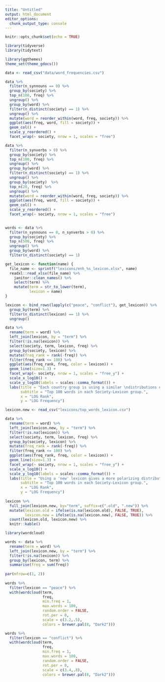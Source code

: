 ---
title: "Untitled"
output: html_document
editor_options: 
  chunk_output_type: console
---

```{r setup, include=FALSE}
knitr::opts_chunk$set(echo = TRUE)
```

```{r}
library(tidyverse)
library(tidytext)

library(ggthemes)
theme_set(theme_gdocs())
```

```{r}
data <- read_csv("data/word_frequencies.csv")

data %>%
  filter(n_synnouns == 0) %>%
  group_by(society) %>%
  top_n(100, freq) %>%
  ungroup() %>%
  group_by(word) %>%
  filter(n_distinct(society) == 1) %>%
  ungroup() %>%
  mutate(word = reorder_within(word, freq, society)) %>% 
  ggplot(aes(freq, word, fill = society)) + 
  geom_col() + 
  scale_y_reordered() + 
  facet_wrap(~ society, nrow = 1, scales = "free")

data %>%
  filter(n_synverbs > 0) %>%
  group_by(society) %>%
  top_n(100, freq) %>%
  ungroup() %>%
  group_by(word) %>%
  filter(n_distinct(society) == 1) %>%
  ungroup() %>%
  group_by(society)  %>%
  top_n(20, freq) %>%
  ungroup() %>%
  mutate(word = reorder_within(word, freq, society)) %>% 
  ggplot(aes(freq, word, fill = society)) + 
  geom_col() + 
  scale_y_reordered() + 
  facet_wrap(~ society, nrow = 1, scales = "free")
    
```

```{r}
words <- data %>%
  filter(n_synnouns == 0, n_synverbs > 0) %>%
  group_by(society) %>%
  top_n(500, freq) %>%
  ungroup() %>%
  group_by(word) %>%
  filter(n_distinct(society) == 1)
```


```{r}
get_lexicon <- function(name) {
  file_name <- sprintf("lexicons/enh_%s_lexicon.xlsx", name)
  readxl::read_xlsx(file_name) %>%
    janitor::clean_names() %>%
    select(term) %>%
    mutate(term = str_to_lower(term), 
           lexicon = name)
}

lexicon <- bind_rows(lapply(c("peace", "conflict"), get_lexicon)) %>%
  group_by(term) %>%
  filter(n_distinct(lexicon) == 1) %>%
  ungroup()

data %>%
  rename(term = word) %>%
  left_join(lexicon, by = "term") %>%
  filter(!is.na(lexicon)) %>%
  select(society, term, lexicon, freq) %>%
  group_by(society, lexicon) %>%
  mutate(freq_rank = rank(-freq)) %>%
  filter(freq_rank <= 100) %>%
  ggplot(aes(freq_rank, freq, color = lexicon)) + 
  geom_line(size=1.3) +
  facet_wrap(~ society, nrow = 1, scales = "free_y") + 
  scale_x_log10() + 
  scale_y_log10(labels = scales::comma_format()) + 
  labs(title = "Each country group is using a similar \ndistributions of peaceful and conflict terms (from the original lexicon)",
       subtitle = "Top 100 words in each Society-Lexicon group.",
       x = "LOG Rank",
       y = "LOG Frequency")

lexicon.new <- read_csv("lexicons/top_words_lexicon.csv")

data %>%
  rename(term = word) %>%
  left_join(lexicon.new, by = "term") %>%
  filter(!is.na(lexicon)) %>%
  select(society, term, lexicon, freq) %>%
  group_by(society, lexicon) %>%
  mutate(freq_rank = rank(-freq)) %>%
  filter(freq_rank <= 100) %>%
  ggplot(aes(freq_rank, freq, color = lexicon)) + 
  geom_line(size=1.3) +
  facet_wrap(~ society, nrow = 1, scales = "free_y") + 
  scale_x_log10() + 
  scale_y_log10(labels = scales::comma_format()) + 
  labs(title = "Using a 'new' lexicon gives a more polarizing distribution \nof peaceful and confilct terms",
       subtitle = "Top 100 words in each Society-Lexicon group.",
       x = "LOG Rank",
       y = "LOG Frequency")
  
lexicon %>%
  full_join(lexicon.new, by="term", suffix=c(".old", ".new")) %>%
  mutate(lexicon.old = ifelse(is.na(lexicon.old), FALSE, TRUE),
         lexicon.new = ifelse(is.na(lexicon.new), FALSE, TRUE)) %>%
  count(lexicon.old, lexicon.new) %>%
  knitr::kable()
```

```{r}
library(wordcloud)

words <- data %>%
  rename(term = word) %>%
  left_join(lexicon.new, by = "term") %>%
  filter(!is.na(lexicon)) %>%
  group_by(lexicon, term) %>%
  summarise(freq = sum(freq))
  
par(mfrow=c(1, 2))
          
words %>%
  filter(lexicon == "peace") %>%
  with(wordcloud(term, 
                 freq, 
                 min.freq = 1,
                 max.words = 100, 
                 random.order = FALSE, 
                 rot.per = 0, 
                 scale = c(3.2,.5),
                 colors = brewer.pal(8, "Dark2")))

words %>%
  filter(lexicon == "conflict") %>%
  with(wordcloud(term, 
                 freq, 
                 min.freq = 1,
                 max.words = 100, 
                 random.order = FALSE, 
                 rot.per = 0, 
                 scale = c(3.4,.8),
                 colors = brewer.pal(8, "Dark2")))
```

